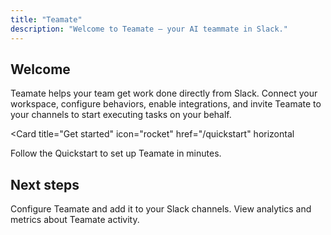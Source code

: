 ```yaml
---
title: "Teamate"
description: "Welcome to Teamate — your AI teammate in Slack."
---
```


<div style={{ display: 'flex', justifyContent: 'center', marginTop: '1rem', marginBottom: '1.5rem' }}>
  <div
    style={{
      width: '260px',
      height: '250px',
      backgroundImage: 'url(/logo/teamate.png)',
      backgroundSize: 'contain',
      backgroundRepeat: 'no-repeat',
      backgroundPosition: 'center'
    }}
    aria-label="Teamate logo"
    role="img"
  />
  
</div>

## Welcome

Teamate helps your team get work done directly from Slack. Connect your workspace, configure behaviors, enable integrations, and invite Teamate to your channels to start executing tasks on your behalf.

<Card
  title="Get started"
  icon="rocket"
  href="/quickstart"
  horizontal
>
  Follow the Quickstart to set up Teamate in minutes.
</Card>

## Next steps

<Columns cols={2}>
  <Card
    title="Quickstart"
    icon="rocket"
    href="/quickstart"
  >
    Configure Teamate and add it to your Slack channels.
  </Card>
  <Card
    title="Usage"
    icon="chart-line"
    href="/usage"
  >
    View analytics and metrics about Teamate activity.
  </Card>
</Columns>
